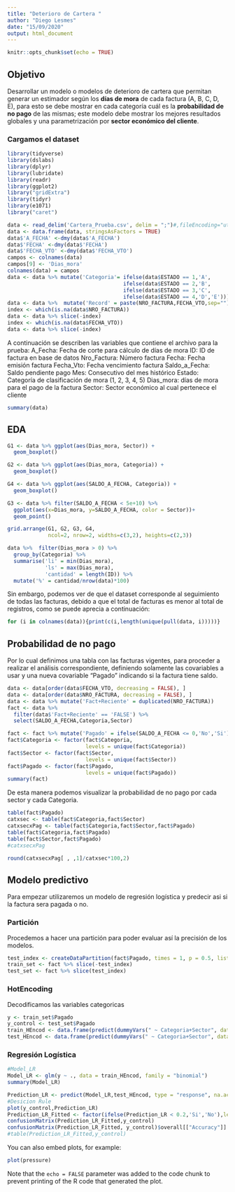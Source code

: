 ---
title: "Deterioro de Cartera "
author: "Diego Lesmes"
date: "15/09/2020"
output: html_document
---

```{r setup, include=FALSE}
knitr::opts_chunk$set(echo = TRUE)
```

## Objetivo

Desarrollar un modelo o modelos de deterioro de cartera que permitan generar un estimador según los **días de mora** de cada factura  (A, B, C, D, E),  para esto se debe mostrar en cada categoría cuál es la **probabilidad de no pago** de las mismas; este modelo debe mostrar los mejores resultados globales y una parametrización por **sector económico del cliente**. 

### Cargamos el dataset

```{r, echo=FALSE}
library(tidyverse)
library(dslabs)
library(dplyr)
library(lubridate)
library(readr)
library(ggplot2)
library("gridExtra")
library(tidyr)
library(e1071)
library("caret")

data <- read_delim('Cartera_Prueba.csv', delim = ";")#,fileEncoding="utf-8")#,col_types = 'dicddniinc')
data <- data.frame(data, stringsAsFactors = TRUE)
data$'A_FECHA' <-dmy(data$'A_FECHA')
data$'FECHA' <-dmy(data$'FECHA')
data$'FECHA_VTO' <-dmy(data$'FECHA_VTO')
campos <- colnames(data)
campos[9] <- 'Dias_mora'
colnames(data) = campos
data <- data %>% mutate('Categoria'= ifelse(data$ESTADO == 1,'A',
                                     ifelse(data$ESTADO == 2,'B',
                                     ifelse(data$ESTADO == 3,'C',
                                     ifelse(data$ESTADO == 4,'D','E')))))
data <- data %>%  mutate('Record' = paste(NRO_FACTURA,FECHA_VTO,sep=""))
index <- which(is.na(data$NRO_FACTURA))
data <- data %>% slice(-index)
index <- which(is.na(data$FECHA_VTO))
data <- data %>% slice(-index)
```
A continuación se describen las variables que contiene el archivo para la prueba:
A_Fecha: Fecha de corte para cálculo de días de mora
ID: ID de factura en base de datos
Nro_Factura: Número factura
Fecha: Fecha emisión factura
Fecha_Vto: Fecha vencimiento factura
Saldo_a_Fecha: Saldo pendiente pago
Mes: Consecutivo del mes histórico 
Estado: Categoría de clasificación de mora (1, 2, 3, 4, 5)
Dias_mora: días de mora para el pago de la factura
Sector: Sector económico al cual pertenece el cliente

```{r}
summary(data)
```
## EDA

```{r, echo=FALSE}
G1 <- data %>% ggplot(aes(Dias_mora, Sector)) +
  geom_boxplot()

G2 <- data %>% ggplot(aes(Dias_mora, Categoria)) +
  geom_boxplot()

G4 <- data %>% ggplot(aes(SALDO_A_FECHA, Categoria)) +
  geom_boxplot()

G3 <- data %>% filter(SALDO_A_FECHA < 5e+10) %>% 
  ggplot(aes(x=Dias_mora, y=SALDO_A_FECHA, color = Sector))+
  geom_point()

grid.arrange(G1, G2, G3, G4, 
             ncol=2, nrow=2, widths=c(3,2), heights=c(2,3))

data %>%  filter(Dias_mora > 0) %>% 
  group_by(Categoria) %>% 
  summarise('li' = min(Dias_mora),
            'ls' = max(Dias_mora),
            'cantidad' = length(ID)) %>% 
  mutate('%' = cantidad/nrow(data)*100)
```

Sin embargo, podemos ver de que el dataset corresponde al seguimiento de todas las facturas, debido a que el total de facturas es menor al total de registros, como se puede aprecia a continuación:

```{r, echo=FALSE}
for (i in colnames(data)){print(c(i,length(unique(pull(data, i)))))}
```
## Probabilidad de no pago

Por lo cual definimos una tabla con las facturas vigentes, para proceder a realizar el análisis correspondiente, definiendo solamente las covariables a usar y una nueva covariable "Pagado" indicando si la factura tiene saldo.

```{r, echo=FALSE}
data <- data[order(data$FECHA_VTO, decreasing = FALSE), ]
data <- data[order(data$NRO_FACTURA, decreasing = FALSE), ]
data <- data %>% mutate('Fact+Reciente' = duplicated(NRO_FACTURA))
fact <- data %>% 
  filter(data$'Fact+Reciente' == 'FALSE') %>% 
  select(SALDO_A_FECHA,Categoria,Sector)

fact <- fact %>% mutate('Pagado' = ifelse(SALDO_A_FECHA <= 0,'No','Si'))
fact$Categoria <- factor(fact$Categoria,
                         levels = unique(fact$Categoria))
fact$Sector <- factor(fact$Sector,
                         levels = unique(fact$Sector))
fact$Pagado <- factor(fact$Pagado,
                         levels = unique(fact$Pagado))
summary(fact)
```

De esta manera podemos visualizar la probabilidad de no pago por cada sector y cada Categoria.

```{r, echo=FALSE}
table(fact$Pagado)
catxsec <- table(fact$Categoria,fact$Sector)
catxsecxPag <- table(fact$Categoria,fact$Sector,fact$Pagado)
table(fact$Categoria,fact$Pagado)
table(fact$Sector,fact$Pagado)
#catxsecxPag

round(catxsecxPag[ , ,1]/catxsec*100,2)

```

## Modelo predictivo

Para empezar utilizaremos  un modelo de regresión logística y predecir asi si la factura sera pagada o no.

### Partición

Procedemos a hacer una partición para poder evaluar así la precisión de los modelos.

```{r}
test_index <- createDataPartition(fact$Pagado, times = 1, p = 0.5, list = FALSE)
train_set <- fact %>% slice(-test_index)
test_set <- fact %>% slice(test_index)
```

### HotEncoding
Decodificamos las variables categoricas

```{r}
y <- train_set$Pagado
y_control <- test_set$Pagado
train_HEncod <- data.frame(predict(dummyVars(" ~ Categoria+Sector", data = train_set), newdata = train_set))
test_HEncod <- data.frame(predict(dummyVars(" ~ Categoria+Sector", data = test_set), newdata = test_set))

```
### Regresión Logística
```{r}
#Model_LR
Model_LR <- glm(y ~ ., data = train_HEncod, family = "binomial")
summary(Model_LR)
```
```{r}
Prediction_LR <- predict(Model_LR,test_HEncod, type = "response", na.action = na.pass)
#Desicion Rule
plot(y_control,Prediction_LR)
Prediction_LR_Fitted <- factor(ifelse(Prediction_LR < 0.2,'Si','No'),levels = c('Si','No'))
confusionMatrix(Prediction_LR_Fitted,y_control)
confusionMatrix(Prediction_LR_Fitted, y_control)$overall[["Accuracy"]]
#table(Prediction_LR_Fitted,y_control)
```





You can also embed plots, for example:

```{r pressure, echo=FALSE}
plot(pressure)
```

Note that the `echo = FALSE` parameter was added to the code chunk to prevent printing of the R code that generated the plot.
```{r}

```